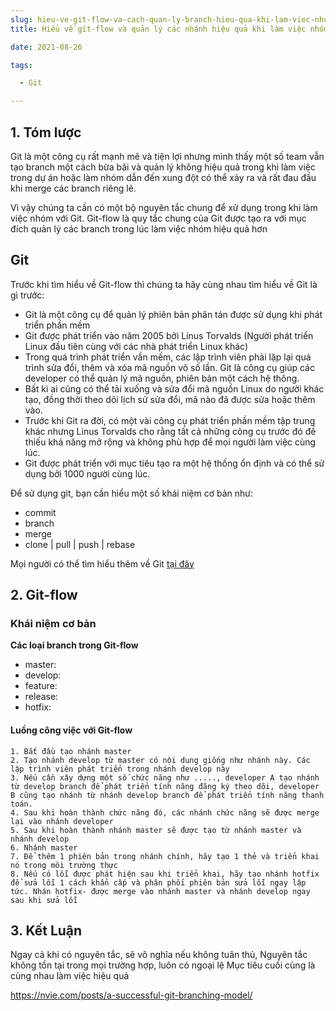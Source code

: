 ```yaml
--- 
slug: hieu-ve-git-flow-va-cach-quan-ly-branch-hieu-qua-khi-lam-viec-nhom
title: Hiểu về git-flow và quản lý các nhánh hiệu quả khi làm việc nhóm

date: 2021-08-26 

tags: 

  - Git

--- 
```


## 1. Tóm lược
Git là một công cụ rất mạnh mẽ và tiện lợi nhưng mình thấy một số team vẫn tạo branch một cách bừa bãi và quản lý không hiệu quả trong khi làm việc trong dự án hoặc làm nhóm dẫn đến xung đột có thể xảy ra và rất đau đầu khi merge các branch riêng lẻ.

Vì vậy chúng ta cần có một bộ nguyên tắc chung để xử dụng trong khi làm việc nhóm với Git.  Git-flow là quy tắc chung của Git được tạo ra với mục đích quản lý các branch trong lúc làm việc nhóm hiệu quả hơn

## Git

Trước khi tìm hiểu về Git-flow thì chúng ta hãy cùng nhau tìm hiểu về Git là gì trước:
* Git là một công cụ để quản lý phiên bản phân tán được sử dụng khi phát triển phần mềm
* Git được phát triển vào năm 2005 bởi Linus Torvalds (Người phát triển Linux đầu tiên cùng với các nhà phát triển Linux khác)
* Trong quá trình phát triển vần mềm, các lập trình viên phải lặp lại quá trình sửa đổi, thêm và xóa mã nguồn vô số lần. Git là công cụ giúp các developer có thể quản lý mã nguồn, phiên bản một cách hệ thông.
* Bất kì ai cũng có thể tải xuống và sửa đổi mã nguồn Linux do người khác tạo, đồng thời theo dõi lịch sử sửa đổi,  mã nào đã được sửa hoặc thêm vào.
* Trước khi Git ra đời, có một vài công cụ phát triển phần mềm tập trung khác nhưng Linus Torvalds cho rằng tất cả những công cụ trước đó đề thiếu khả năng mở rộng và không phù hợp để mọi người làm việc cùng lúc.
* Git  được phát triển với mục tiêu tạo ra một hệ thống ổn định và có thể sử dụng bởi 1000 người cùng lúc.

Để sử dụng git, bạn cần hiểu một số khái niệm cơ bản như:
* commit
* branch
* merge
* clone | pull | push | rebase

Mọi người có thể tìm hiểu thêm về Git [tại đây](https://git-scm.com/docs)

## 2. Git-flow
### Khái niệm cơ bản

**Các loại branch trong Git-flow**
* master:
* develop:
* feature:
* release:
* hotfix:

#### Luồng công việc với Git-flow
	1. Bắt đầu tạo nhánh master
	2. Tạo nhánh develop từ master có nội dung giống như nhánh này. Các lập trình viên phát triển trong nhánh develop này
	3. Nếu cần xây dựng một số chức năng như ....., developer A tạo nhánh từ develop branch để phát triển tính năng đăng ký theo dõi, developer B cũng tạo nhánh từ nhánh develop branch để phát triển tính năng thanh toán.
	4. Sau khi hoàn thành chức năng đó, các nhánh chức năng sẽ được merge lại vào nhánh developer 
	5. Sau khi hoàn thành nhánh master sẽ được tạo từ nhánh master và nhánh develop
	6. Nhánh master 
	7. Để thêm 1 phiên bản trong nhánh chính, hãy tạo 1 thẻ và triển khai nó trong môi trường thực
	8. Nếu có lỗi được phát hiện sau khi triển khai, hãy tạo nhánh hotfix để sửa lỗi 1 cách khẩn cấp và phân phối phiên bản sửa lỗi ngay lập tức. Nhán hotfix- được merge vào nhánh master và nhánh develop ngay sau khi sửa lỗi 


## 3. Kết Luận

Ngay cả khi có nguyên tắc, sẽ vô nghĩa nếu không tuân thủ, 
Nguyên tắc không tồn tại trong mọi trường hợp, luôn có ngoại lệ
Mục tiêu cuối cùng là cùng nhau làm việc hiệu quả


https://nvie.com/posts/a-successful-git-branching-model/